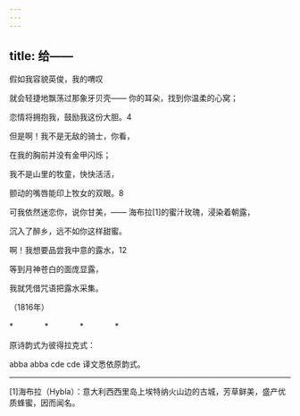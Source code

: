 ```yaml
---
---
---
```

title: 给——
---




假如我容貌英俊，我的喟叹

就会轻捷地飘荡过那象牙贝壳—— 你的耳朵，找到你温柔的心窝；

恋情将拥抱我，鼓励我这份大胆。4





但是啊！我不是无敌的骑士，你看，

在我的胸前并没有金甲闪烁；

我不是山里的牧童，快快活活，

颤动的嘴唇能印上牧女的双眼。8





可我依然迷恋你，说你甘美，—— 海布拉[1]的蜜汁玫瑰，浸染着朝露，

沉入了醉乡，远不如你这样甜蜜。





啊！我想要品尝我中意的露水，12

等到月神苍白的面庞显露，

我就凭借咒语把露水采集。

（1816年）

*　　　　*　　　　*　　　　*

原诗韵式为彼得拉克式：

abba abba cde cde 译文悉依原韵式。



* * *



[1]海布拉（Hybla）：意大利西西里岛上埃特纳火山边的古城，芳草鲜美，盛产优质蜂蜜，因而闻名。